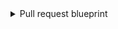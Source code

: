 <details>
<summary>Pull request blueprint</summary>

```json showLineNumbers
{
  "identifier": "pullRequest",
  "title": "Pull Request",
  "icon": "GitVersion",
  "schema": {
    "properties": {
      "creator": {
        "title": "Creator",
        "type": "string",
        "format": "user"
      },
      "assignees": {
        "title": "Assignees",
        "type": "array"
      },
      "reviewers": {
        "title": "Reviewers",
        "type": "array"
      },
      "status": {
        "title": "Status",
        "type": "string",
        "enum": ["MERGED", "OPEN", "DECLINED"],
        "enumColors": {
          "MERGED": "purple",
          "OPEN": "green",
          "DECLINED": "red"
        }
      },
      "createdAt": {
        "title": "Create At",
        "type": "string",
        "format": "date-time"
      },
      "updatedAt": {
        "title": "Updated At",
        "type": "string",
        "format": "date-time"
      },
      "description": {
        "title": "Description",
        "type": "string",
        "format": "markdown"
      },
      "link": {
        "title": "Link",
        "format": "url",
        "type": "string"
      }
    },
    "required": []
  },
  "mirrorProperties": {},
  "calculationProperties": {},
  "relations": {}
}
```

</details>
